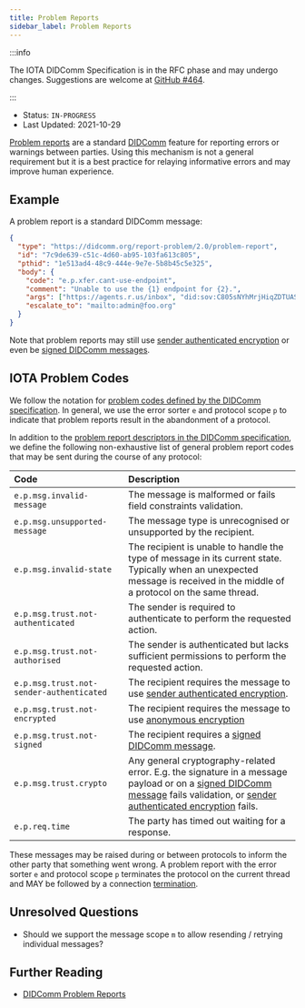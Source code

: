 ```yaml
---
title: Problem Reports
sidebar_label: Problem Reports
---
```



<Announcement />

:::info

The IOTA DIDComm Specification is in the RFC phase and may undergo changes. Suggestions are welcome at [GitHub #464](https://github.com/iotaledger/identity.rs/discussions/464).

:::

- Status: `IN-PROGRESS`
- Last Updated: 2021-10-29

[Problem reports](https://identity.foundation/didcomm-messaging/spec/#problem-reports) are a standard [DIDComm](https://identity.foundation/didcomm-messaging/spec/) feature for reporting errors or warnings between parties. Using this mechanism is not a general requirement but it is a best practice for relaying informative errors and may improve human experience.

## Example

A problem report is a standard DIDComm message:

```json
{
  "type": "https://didcomm.org/report-problem/2.0/problem-report",
  "id": "7c9de639-c51c-4d60-ab95-103fa613c805",
  "pthid": "1e513ad4-48c9-444e-9e7e-5b8b45c5e325",
  "body": {
    "code": "e.p.xfer.cant-use-endpoint",
    "comment": "Unable to use the {1} endpoint for {2}.",
    "args": ["https://agents.r.us/inbox", "did:sov:C805sNYhMrjHiqZDTUASHg"],
    "escalate_to": "mailto:admin@foo.org"
  }
}
```

Note that problem reports may still use [sender authenticated encryption](https://identity.foundation/didcomm-messaging/spec/#sender-authenticated-encryption) or even be [signed DIDComm messages](https://identity.foundation/didcomm-messaging/spec/#didcomm-signed-message).

## IOTA Problem Codes

We follow the notation for [problem codes defined by the DIDComm specification](https://github.com/decentralized-identity/didcomm-messaging/blob/84e5a7c66c87440d39e93df81e4440855273f987/docs/spec-files/problems.mdx#problem-codes). In general, we use the error sorter `e` and protocol scope `p` to indicate that problem reports result in the abandonment of a protocol.

In addition to the [problem report descriptors in the DIDComm specification](https://github.com/decentralized-identity/didcomm-messaging/blob/84e5a7c66c87440d39e93df81e4440855273f987/docs/spec-files/problems.mdx#descriptors), we define the following non-exhaustive list of general problem report codes that may be sent during the course of any protocol:

| Code                                     | Description                                                                                                                                                                                                                                                                                                                                     |
| :--------------------------------------- | :---------------------------------------------------------------------------------------------------------------------------------------------------------------------------------------------------------------------------------------------------------------------------------------------------------------------------------------------- |
| `e.p.msg.invalid-message`                | The message is malformed or fails field constraints validation.                                                                                                                                                                                                                                                                                 |
| `e.p.msg.unsupported-message`            | The message type is unrecognised or unsupported by the recipient.                                                                                                                                                                                                                                                                               |
| `e.p.msg.invalid-state`                  | The recipient is unable to handle the type of message in its current state. Typically when an unexpected message is received in the middle of a protocol on the same thread.                                                                                                                                                                    |
| `e.p.msg.trust.not-authenticated`        | The sender is required to authenticate to perform the requested action.                                                                                                                                                                                                                                                                         |
| `e.p.msg.trust.not-authorised`           | The sender is authenticated but lacks sufficient permissions to perform the requested action.                                                                                                                                                                                                                                                   |
| `e.p.msg.trust.not-sender-authenticated` | The recipient requires the message to use [sender authenticated encryption](https://identity.foundation/didcomm-messaging/spec/#sender-authenticated-encryption).                                                                                                                                                                               |
| `e.p.msg.trust.not-encrypted`            | The recipient requires the message to use [anonymous encryption](https://identity.foundation/didcomm-messaging/spec/#anonymous-encryption)                                                                                                                                                                                                      |
| `e.p.msg.trust.not-signed`               | The recipient requires a [signed DIDComm message](https://identity.foundation/didcomm-messaging/spec/#didcomm-signed-message).                                                                                                                                                                                                                  |
| `e.p.msg.trust.crypto`                   | Any general cryptography-related error. E.g. the signature in a message payload or on a [signed DIDComm message](https://identity.foundation/didcomm-messaging/spec/#didcomm-signed-message) fails validation, or [sender authenticated encryption](https://identity.foundation/didcomm-messaging/spec/#sender-authenticated-encryption) fails. |
| `e.p.req.time`                           | The party has timed out waiting for a response.                                                                                                                                                                                                                                                                                                 |

These messages may be raised during or between protocols to inform the other party that something went wrong. A problem report with the error sorter `e` and protocol scope `p` terminates the protocol on the current thread and MAY be followed by a connection [termination](../protocols/termination.mdx).

## Unresolved Questions

- Should we support the message scope `m` to allow resending / retrying individual messages?

## Further Reading

- [DIDComm Problem Reports](https://identity.foundation/didcomm-messaging/spec/#problem-reports)
